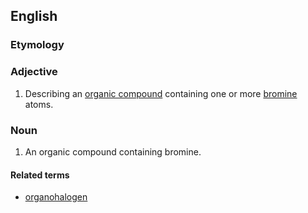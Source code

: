 ==English==

===Etymology===
{{prefix|organo-|bromine}}

===Adjective===
{{en-adj|-}}

#{{organic chemistry}} Describing an [[organic compound]] containing one or more [[bromine]] atoms.

===Noun===
{{en-noun}}

#{{organic chemistry}} An organic compound containing bromine.

====Related terms====
*[[organohalogen]]